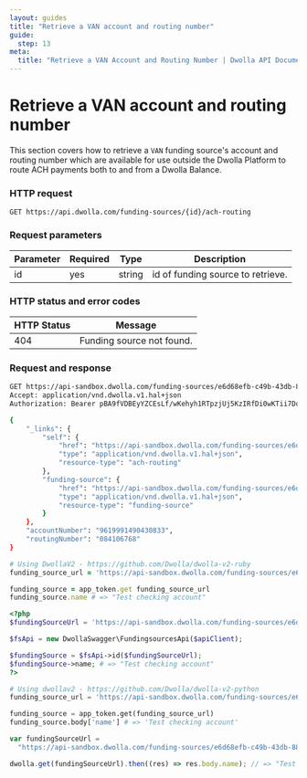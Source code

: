 ```yaml
---
layout: guides
title: "Retrieve a VAN account and routing number"
guide:
  step: 13
meta:
  title: "Retrieve a VAN Account and Routing Number | Dwolla API Documentation"
---
```


# Retrieve a VAN account and routing number

This section covers how to retrieve a `VAN` funding source's account and routing number which are available for use outside the Dwolla Platform to route ACH payments both to and from a Dwolla Balance.

### HTTP request

`GET https://api.dwolla.com/funding-sources/{id}/ach-routing`

### Request parameters

| Parameter | Required | Type   | Description                       |
| --------- | -------- | ------ | --------------------------------- |
| id        | yes      | string | id of funding source to retrieve. |

### HTTP status and error codes

| HTTP Status | Message                   |
| ----------- | ------------------------- |
| 404         | Funding source not found. |

### Request and response

```bash
GET https://api-sandbox.dwolla.com/funding-sources/e6d68efb-c49b-43db-8867-e1ca58c6ee8c/ach-routing
Accept: application/vnd.dwolla.v1.hal+json
Authorization: Bearer pBA9fVDBEyYZCEsLf/wKehyh1RTpzjUj5KzIRfDi0wKTii7DqY

{
    "_links": {
        "self": {
            "href": "https://api-sandbox.dwolla.com/funding-sources/e6d68efb-c49b-43db-8867-e1ca58c6ee8c/ach-routing",
            "type": "application/vnd.dwolla.v1.hal+json",
            "resource-type": "ach-routing"
        },
        "funding-source": {
            "href": "https://api-sandbox.dwolla.com/funding-sources/e6d68efb-c49b-43db-8867-e1ca58c6ee8c",
            "type": "application/vnd.dwolla.v1.hal+json",
            "resource-type": "funding-source"
        }
    },
    "accountNumber": "9619991490430833",
    "routingNumber": "084106768"
}
```

```ruby
# Using DwollaV2 - https://github.com/Dwolla/dwolla-v2-ruby
funding_source_url = 'https://api-sandbox.dwolla.com/funding-sources/e6d68efb-c49b-43db-8867-e1ca58c6ee8c/ach-routing'

funding_source = app_token.get funding_source_url
funding_source.name # => "Test checking account"
```

```php
<?php
$fundingSourceUrl = 'https://api-sandbox.dwolla.com/funding-sources/e6d68efb-c49b-43db-8867-e1ca58c6ee8c/ach-routing';

$fsApi = new DwollaSwagger\FundingsourcesApi($apiClient);

$fundingSource = $fsApi->id($fundingSourceUrl);
$fundingSource->name; # => "Test checking account"
?>
```

```python
# Using dwollav2 - https://github.com/Dwolla/dwolla-v2-python
funding_source_url = 'https://api-sandbox.dwolla.com/funding-sources/e6d68efb-c49b-43db-8867-e1ca58c6ee8c/ach-routing'

funding_source = app_token.get(funding_source_url)
funding_source.body['name'] # => 'Test checking account'
```

```javascript
var fundingSourceUrl =
  "https://api-sandbox.dwolla.com/funding-sources/e6d68efb-c49b-43db-8867-e1ca58c6ee8c/ach-routing";

dwolla.get(fundingSourceUrl).then((res) => res.body.name); // => "Test checking account"
```

